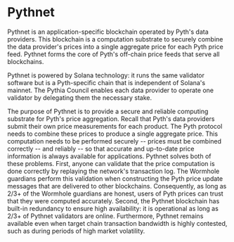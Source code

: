 # Pythnet

Pythnet is an application-specific blockchain operated by Pyth's data providers.
This blockchain is a computation substrate to securely combine the data provider's prices into a single aggregate price for each Pyth price feed.
Pythnet forms the core of Pyth's off-chain price feeds that serve all blockchains.

Pythnet is powered by Solana technology: it runs the same validator software but is a Pyth-specific chain that is independent of Solana's mainnet.
The Pythia Council enables each data provider to operate one validator by delegating them the necessary stake.

The purpose of Pythnet is to provide a secure and reliable computing substrate for Pyth's price aggregation.
Recall that Pyth's data providers submit their own price measurements for each product.
The Pyth protocol needs to combine these prices to produce a single aggregate price.
This computation needs to be performed securely -- prices must be combined correctly -- and reliably -- so that accurate and up-to-date price information is always available for applications.
Pythnet solves both of these problems.
First, anyone can validate that the price computation is done correctly by replaying the network's transaction log.
The Wormhole guardians perform this validation when constructing the Pyth price update messages that are delivered to other blockchains.
Consequently, as long as 2/3+ of the Wormhole guardians are honest, users of Pyth prices can trust that they were computed accurately.
Second, the Pythnet blockchain has built-in redundancy to ensure high availability: it is operational as long as 2/3+ of Pythnet validators are online.
Furthermore, Pythnet remains available even when target chain transaction bandwidth is highly contested, such as during periods of high market volatility.

